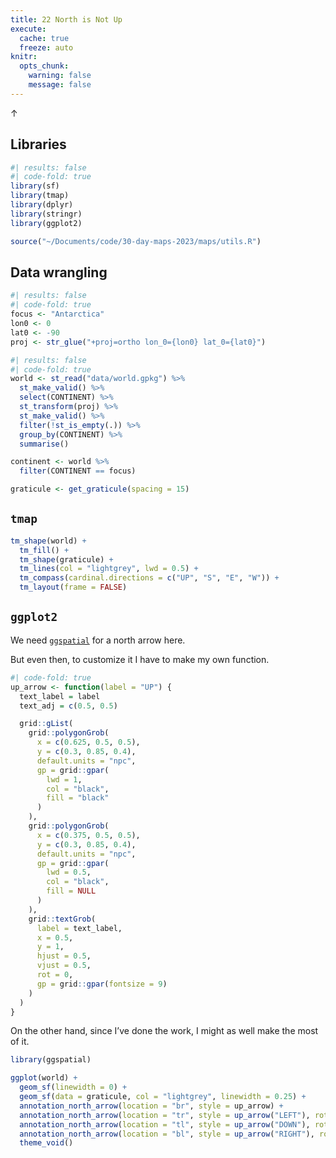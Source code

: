 ```yaml
---
title: 22 North is Not Up
execute: 
  cache: true
  freeze: auto
knitr:
  opts_chunk: 
    warning: false
    message: false
---
```


&uarr;

## Libraries
```r
#| results: false
#| code-fold: true
library(sf)
library(tmap)
library(dplyr)
library(stringr)
library(ggplot2)

source("~/Documents/code/30-day-maps-2023/maps/utils.R")
```

## Data wrangling
```r
#| results: false
#| code-fold: true
focus <- "Antarctica"
lon0 <- 0
lat0 <- -90
proj <- str_glue("+proj=ortho lon_0={lon0} lat_0={lat0}")
```

```r
#| results: false
#| code-fold: true
world <- st_read("data/world.gpkg") %>%
  st_make_valid() %>%
  select(CONTINENT) %>%
  st_transform(proj) %>%
  st_make_valid() %>%
  filter(!st_is_empty(.)) %>%
  group_by(CONTINENT) %>%
  summarise() 

continent <- world %>%
  filter(CONTINENT == focus)

graticule <- get_graticule(spacing = 15)
```

## `tmap`
```r
tm_shape(world) +
  tm_fill() + 
  tm_shape(graticule) +
  tm_lines(col = "lightgrey", lwd = 0.5) +
  tm_compass(cardinal.directions = c("UP", "S", "E", "W")) +
  tm_layout(frame = FALSE)
```

## `ggplot2`
We need [`ggspatial`](https://paleolimbot.github.io/ggspatial/) for a north arrow here.

But even then, to customize it I have to make my own function.

```r
#| code-fold: true
up_arrow <- function(label = "UP") {
  text_label = label
  text_adj = c(0.5, 0.5)

  grid::gList(
    grid::polygonGrob(
      x = c(0.625, 0.5, 0.5),
      y = c(0.3, 0.85, 0.4),
      default.units = "npc",
      gp = grid::gpar(
        lwd = 1,
        col = "black",
        fill = "black"
      )
    ),
    grid::polygonGrob(
      x = c(0.375, 0.5, 0.5),
      y = c(0.3, 0.85, 0.4),
      default.units = "npc",
      gp = grid::gpar(
        lwd = 0.5,
        col = "black",
        fill = NULL
      )
    ),
    grid::textGrob(
      label = text_label,
      x = 0.5,
      y = 1,
      hjust = 0.5,
      vjust = 0.5,
      rot = 0,
      gp = grid::gpar(fontsize = 9)
    )
  )
}
```

On the other hand, since I've done the work, I might as well make the most of it.

```r
library(ggspatial)

ggplot(world) +
  geom_sf(linewidth = 0) +
  geom_sf(data = graticule, col = "lightgrey", linewidth = 0.25) +
  annotation_north_arrow(location = "br", style = up_arrow) + 
  annotation_north_arrow(location = "tr", style = up_arrow("LEFT"), rotation = 90) + 
  annotation_north_arrow(location = "tl", style = up_arrow("DOWN"), rotation = 180) + 
  annotation_north_arrow(location = "bl", style = up_arrow("RIGHT"), rotation = 270) + 
  theme_void()
```